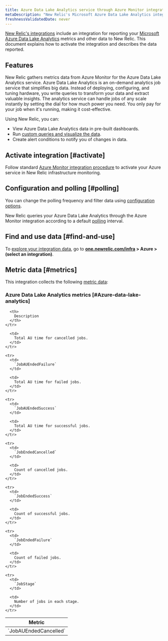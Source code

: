 ```yaml
---
title: Azure Data Lake Analytics service through Azure Monitor integration
metaDescription: "New Relic's Microsoft Azure Data Lake Analytics integration: what data it reports and how to enable it."
freshnessValidatedDate: never
---
```


[New Relic's integrations](/docs/infrastructure/integrations-getting-started/getting-started/introduction-infrastructure-integrations) include an integration for reporting your [Microsoft Azure Data Lake Analytics](https://azure.microsoft.com/en-us/products/data-lake-analytics) metrics and other data to New Relic. This document explains how to activate the integration and describes the data reported.

## Features

New Relic gathers metrics data from Azure Monitor for the Azure Data Lake Analytics service. Azure Data Lake Analytics is an on-demand analytics job service that simplifies big data. Instead of deploying, configuring, and tuning hardware, you write queries to transform your data and extract valuable insights. The analytics service can handle jobs of any scale instantly by setting the dial for how much power you need. You only pay for your job when it's running, making it cost-effective.

Using New Relic, you can:

* View Azure Data Lake Analytics data in pre-built dashboards.
* Run [custom queries and visualize the data](/docs/infrastructure/integrations-getting-started/getting-started/use-integration-data-new-relic-insights).
* Create alert conditions to notify you of changes in data.

## Activate integration [#activate]

Follow standard [Azure Monitor integration procedure](/docs/infrastructure/microsoft-azure-integrations/azure-integrations-list/azure-monitor) to activate your Azure service in New Relic infrastructure monitoring.

## Configuration and polling [#polling]

You can change the polling frequency and filter data using [configuration options](/docs/infrastructure/microsoft-azure-integrations/azure-integrations-list/azure-monitor/#settings).

New Relic queries your Azure Data Lake Analytics through the Azure Monitor integration according to a default [polling](/docs/infrastructure/microsoft-azure-integrations/azure-integrations-list/azure-monitor/#settings) interval.

## Find and use data [#find-and-use]

To [explore your integration data](/docs/infrastructure/integrations/find-use-infrastructure-integration-data), go to <DNT>**[one.newrelic.com/infra](https://one.newrelic.com/infra) > Azure > (select an integration)**</DNT>.

## Metric data [#metrics]

This integration collects the following [metric data](/docs/infrastructure/integrations-getting-started/getting-started/understand-integration-data-data-types#metric):

### Azure Data Lake Analytics metrics [#Azure-data-lake-analytics]

<table>
  <thead>
    <tr>
      <th style={{ width: "300px" }}>
        Metric
      </th>

      <th>
        Description
      </th>
    </tr>
  </thead>

  <tbody>
    <tr>
      <td>
        `JobAUEndedCancelled`
      </td>

      <td>
        Total AU time for cancelled jobs.
      </td>
    </tr>

    <tr>
      <td>
        `JobAUEndedFailure`
      </td>

      <td>
        Total AU time for failed jobs.
      </td>
    </tr>

    <tr>
      <td>
        `JobAUEndedSuccess`
      </td>

      <td>
        Total AU time for successful jobs.
      </td>
    </tr>

    <tr>
      <td>
        `JobEndedCancelled`
      </td>

      <td>
        Count of cancelled jobs.
      </td>
    </tr>

    <tr>
      <td>
        `JobEndedSuccess`
      </td>

      <td>
        Count of successful jobs.
      </td>
    </tr>

    <tr>
      <td>
        `JobEndedFailure`
      </td>

      <td>
        Count of failed jobs.
      </td>
    </tr>

    <tr>
      <td>
        `JobStage`
      </td>

      <td>
        Number of jobs in each stage.
      </td>
    </tr>
  </tbody>
</table>
